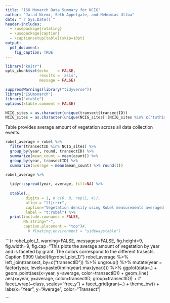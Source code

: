 ```yaml
---
title: "ISU Monarch Data Summary for NCIG"
author: "Jarad Niemi, Seth Appelgate, and Nehemias Ulloa"
date: "`r Sys.Date()`"
header-includes:
  - \usepackage{rotating}
  - \usepackage{caption} 
  - \captionsetup[table]{skip=10pt}
output: 
  pdf_document:
    fig_caption: TRUE
---
```


```r
library("knitr")
opts_chunk$set(echo    = FALSE, 
               results = 'asis',
               message = FALSE)
```

```r
suppressWarnings(library("tidyverse"))
library("ISUmonarch")
library("xtable")
options(xtable.comment = FALSE)
```

\setlength{\tabcolsep}{3pt}


```r
NCIG_sites = as.character(unique(transect$transectID))
NCIG_sites = as.character(unique(NCIG_sites[!(NCIG_sites %in% c("tuth1a", "tuth2a", "tsie1a"))]))
```


Table \ref{t:robel} provides average amount of vegetation across all data 
collection events.


 <!-- Robel -->

```r
robel_average = robel %>%
  filter(transectID %in% NCIG_sites) %>%
  group_by(year, round, transectID) %>%
  summarize(mean_count = mean(count)) %>%
  group_by(year, transectID) %>%
  summarize(average = mean(mean_count) %>% round(1)) 

robel_average %>%
  
  tidyr::spread(year, average, fill=NA) %>%
  
  xtable(.,
         digits = 1, # c(0, 0, rep(1, 4)),
         align = "ll|rrrr",
         caption="Vegetation density using Robel measurements averaged across all rounds Caption 1234",
         label = "t:robel") %>%
  print(include.rownames = FALSE,
        NA.string="-",
        caption.placement = "top")#,
          # floating.environment = "sidewaystable") 
```

\newpage

<!-- Plots of summary stats  -->

```{r robel_plot_1, warning=FALSE, messages=FALSE, fig.height=9, fig.width=9, fig.cap="This plots the average amount of vegetation by year and is faceted by grant. The colors correspond to the different trasects. Caption 9999 \\label{fig:robel_plot_1}"}
robel_average %>% 
  left_join(transect, by=c("transectID")) %>%
  ungroup() %>%
  mutate(year = factor(year, levels=paste0(min(year):max(year)))) %>%
  ggplot(data=.) + 
    geom_point(aes(x=year, y=average, color=transectID)) +
    geom_line( aes(x=year, y=average, color=transectID, group=transectID)) +
    # facet_wrap(~class, scales="free_y") +
    facet_grid(grant~.) +
    theme_bw() + 
    labs(x="Year", y="Average", color="Transect")

```





